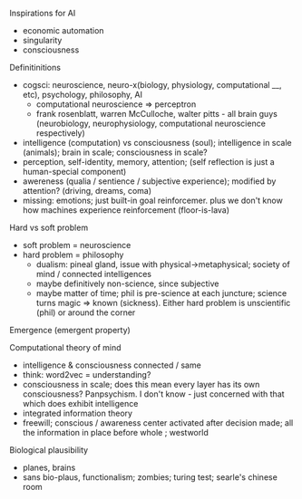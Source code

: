 
Inspirations for AI
- economic automation
- singularity
- consciousness

Definitinitions
- cogsci: neuroscience, neuro-x(biology, physiology, computational __, etc), psychology, philosophy, AI
  - computational neuroscience => perceptron
  - frank rosenblatt, warren McCulloche, walter pitts - all brain guys (neurobiology, neurophysiology, computational neuroscience respectively)
- intelligence (computation) vs consciousness (soul); intelligence in scale (animals); brain in scale; consciousness in scale?
- perception, self-identity, memory, attention; (self reflection is just a human-special component)
- awereness (qualia / sentience / subjective experience); modified by attention? (driving, dreams, coma)
- missing: emotions; just built-in goal reinforcemer. plus we don't know how machines experience reinforcement (floor-is-lava)

Hard vs soft problem
  - soft problem = neuroscience
  - hard problem = philosophy
    - dualism: pineal gland, issue with physical->metaphysical; society of mind / connected intelligences
    - maybe definitively non-science, since subjective
    - maybe matter of time; phil is pre-science at each juncture; science turns magic => known (sickness). Either hard problem is unscientific (phil) or around the corner

Emergence (emergent property)

Computational theory of mind
- intelligence & consciousness connected / same
- think: word2vec = understanding?
- consciousness in scale; does this mean every layer has its own consciousness? Panpsychism. I don't know - just concerned with that which does exhibit intelligence
- integrated information theory
- freewill; conscious / awareness center activated after decision made; all the information in place before whole ; westworld

Biological plausibility
- planes, brains
- sans bio-plaus, functionalism; zombies; turing test; searle's chinese room